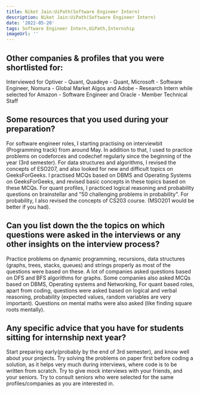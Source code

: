 ```yaml
---
title: Niket Jain:UiPath(Software Engineer Intern)
description: Niket Jain:UiPath(Software Engineer Intern)
date: '2022-05-20'
tags: Software Engineer Intern,UiPath,Internship
imageUrl: ''
---
```


## Other companies & profiles that you were shortlisted for:
Interviewed for Optiver - Quant,  Quadeye - Quant, Microsoft - Software Engineer, Nomura - Global Market Algos and Adobe - Research Intern while selected for Amazon - Software Engineer and Oracle - Member Technical Staff

## Some resources that you used during your preparation?
For software engineer roles, I starting practising on interviewbit (Programming track) from around May. In addition to that, I used to practice problems on codeforces and codechef regularly since the beginning of the year (3rd semester). For data structures and algorithms, I revised the concepts of ESO207, and also looked for new and difficult topics on GeeksForGeeks. I practised MCQs based on DBMS and Operating Systems on GeeksForGeeks, and revised basic concepts in these topics based on these MCQs. For quant profiles, I practiced logical reasoning and probability questions on brainstellar and "50 challenging problems in probability". For probability, I also revised the concepts of CS203 course. (MSO201 would be better if you had).

## Can you list down the the topics on which questions were asked in the interviews or any other insights on the interview process?
Practice problems on dynamic programming, recursions, data structures (graphs, trees, stacks, queues) and strings properly as most of the questions were based on these. A lot of companies asked questions based on DFS and BFS algorithms for graphs. 
Some companies also asked MCQs based on DBMS, Operating systems and Networking, 
For quant based roles, apart from coding, questions were asked based on logical and verbal reasoning, probability (expected values, random variables are very important). Questions on mental maths were also asked (like finding square roots mentally).
## Any specific advice that you have for students sitting for internship next year?
Start preparing early(probably by the end of 3rd semester), and know well about your projects. Try solving the problems on paper first before coding a solution, as it helps very much during interviews, where code is to be written from scratch. Try to give mock interviews with your friends, and your seniors. Try to consult seniors who were selected for the same profiles/companies as you are interested in.

